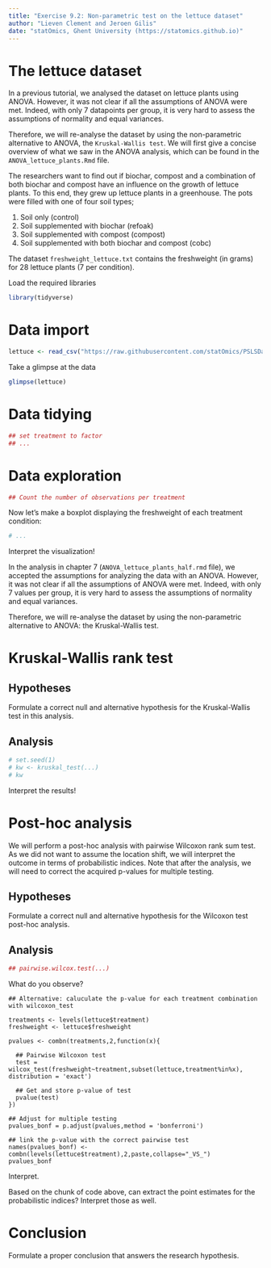 ```yaml
---
title: "Exercise 9.2: Non-parametric test on the lettuce dataset"
author: "Lieven Clement and Jeroen Gilis"
date: "statOmics, Ghent University (https://statomics.github.io)"
---
```


# The lettuce dataset

In a previous tutorial, we analysed the dataset on
lettuce plants using ANOVA. However, it was not clear
if all the assumptions of ANOVA were met. Indeed, with
only 7 datapoints per group, it is very hard to assess
the assumptions of normality and equal variances.

Therefore, we will re-analyse the dataset by using the
non-parametric alternative to ANOVA, the `Kruskal-Wallis test`.
We will first give a concise overview of what we saw in the
ANOVA analysis, which can be found in the
`ANOVA_lettuce_plants.Rmd` file.

The researchers want to find out if biochar, compost and
a combination of both biochar and compost have an influence
on the growth of lettuce plants. To this end, they grew up
lettuce plants in a greenhouse. The pots were filled with
one of four soil types;

1. Soil only (control)
2. Soil supplemented with biochar (refoak)
3. Soil supplemented with compost (compost)
4. Soil supplemented with both biochar and compost (cobc)

The dataset `freshweight_lettuce.txt` contains the freshweight
(in grams) for 28 lettuce plants (7 per condition).

Load the required libraries

```r
library(tidyverse)
```

# Data import

```r
lettuce <- read_csv("https://raw.githubusercontent.com/statOmics/PSLSData/main/freshweight_lettuce.txt")
```

Take a glimpse at the data

```r
glimpse(lettuce)
```

# Data tidying

```r
## set treatment to factor
## ...
```


# Data exploration

```r
## Count the number of observations per treatment
```

Now let's make a boxplot displaying the freshweight
of each treatment condition:

```r
# ...
```

Interpret the visualization!

In the analysis in chapter 7 (`ANOVA_lettuce_plants_half.rmd` file),
we accepted the assumptions for analyzing the data with an ANOVA.
However, it was not clear if all the assumptions of ANOVA were met.
Indeed, with only 7 values per group, it is very hard to assess
the assumptions of normality and equal variances.

Therefore, we will re-analyse the dataset by using the
non-parametric alternative to ANOVA: the Kruskal-Wallis test.

# Kruskal-Wallis rank test

## Hypotheses

Formulate a correct null and alternative hypothesis for the Kruskal-Wallis test in this analysis.

## Analysis

```r
# set.seed(1)
# kw <- kruskal_test(...)
# kw
```

Interpret the results!

# Post-hoc analysis

We will perform a post-hoc analysis with pairwise Wilcoxon rank
sum test. As we did not want to assume the location shift, we
will interpret the outcome in terms of probabilistic indices.
Note that after the analysis, we will need to correct the acquired
p-values for multiple testing.

## Hypotheses

Formulate a correct null and alternative hypothesis for the Wilcoxon test post-hoc analysis.

## Analysis

```r
## pairwise.wilcox.test(...)
```

What do you observe?

```
## Alternative: caluculate the p-value for each treatment combination with wilcoxon_test

treatments <- levels(lettuce$treatment)
freshweight <- lettuce$freshweight

pvalues <- combn(treatments,2,function(x){

  ## Pairwise Wilcoxon test
  test = wilcox_test(freshweight~treatment,subset(lettuce,treatment%in%x), distribution = 'exact')

  ## Get and store p-value of test
  pvalue(test)
})

## Adjust for multiple testing
pvalues_bonf = p.adjust(pvalues,method = 'bonferroni')

## link the p-value with the correct pairwise test
names(pvalues_bonf) <- combn(levels(lettuce$treatment),2,paste,collapse="_VS_")
pvalues_bonf
```

Interpret.

Based on the chunk of code above, can extract the point estimates
for the probabilistic indices? Interpret those as well.

# Conclusion

Formulate a proper conclusion that answers the research hypothesis.
